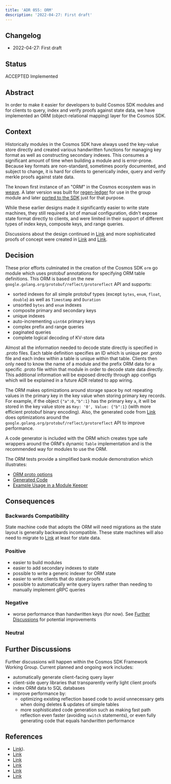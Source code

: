 ```yaml
---
title: 'ADR 055: ORM'
description: '2022-04-27: First draft'
---
```

## Changelog

* 2022-04-27: First draft

## Status

ACCEPTED Implemented

## Abstract

In order to make it easier for developers to build Cosmos SDK modules and for clients to query, index and verify proofs
against state data, we have implemented an ORM (object-relational mapping) layer for the Cosmos SDK.

## Context

Historically modules in the Cosmos SDK have always used the key-value store directly and created various handwritten
functions for managing key format as well as constructing secondary indexes. This consumes a significant amount of
time when building a module and is error-prone. Because key formats are non-standard, sometimes poorly documented,
and subject to change, it is hard for clients to generically index, query and verify merkle proofs against state data.

The known first instance of an "ORM" in the Cosmos ecosystem was in [weave](https://github.com/iov-one/weave/tree/master/orm).
A later version was built for [regen-ledger](https://github.com/regen-network/regen-ledger/tree/157181f955823149e1825263a317ad8e16096da4/orm) for
use in the group module and later [ported to the SDK](https://github.com/cosmos/cosmos-sdk/tree/35d3312c3be306591fcba39892223f1244c8d108/x/group/internal/orm)
just for that purpose.

While these earlier designs made it significantly easier to write state machines, they still required a lot of manual
configuration, didn't expose state format directly to clients, and were limited in their support of different types
of index keys, composite keys, and range queries.

Discussions about the design continued in [Link](https://github.com/cosmos/cosmos-sdk/discussions/9156) and more
sophisticated proofs of concept were created in [Link](https://github.com/allinbits/cosmos-sdk-poc/tree/master/runtime/orm)
and [Link](https://github.com/cosmos/cosmos-sdk/pull/10454).

## Decision

These prior efforts culminated in the creation of the Cosmos SDK `orm` go module which uses protobuf annotations
for specifying ORM table definitions. This ORM is based on the new `google.golang.org/protobuf/reflect/protoreflect`
API and supports:

* sorted indexes for all simple protobuf types (except `bytes`, `enum`, `float`, `double`) as well as `Timestamp` and `Duration`
* unsorted `bytes` and `enum` indexes
* composite primary and secondary keys
* unique indexes
* auto-incrementing `uint64` primary keys
* complex prefix and range queries
* paginated queries
* complete logical decoding of KV-store data

Almost all the information needed to decode state directly is specified in .proto files. Each table definition specifies
an ID which is unique per .proto file and each index within a table is unique within that table. Clients then only need
to know the name of a module and the prefix ORM data for a specific .proto file within that module in order to decode
state data directly. This additional information will be exposed directly through app configs which will be explained
in a future ADR related to app wiring.

The ORM makes optimizations around storage space by not repeating values in the primary key in the key value
when storing primary key records. For example, if the object `{"a":0,"b":1}` has the primary key `a`, it will
be stored in the key value store as `Key: '0', Value: {"b":1}` (with more efficient protobuf binary encoding).
Also, the generated code from [Link](https://github.com/cosmos/cosmos-proto) does optimizations around the
`google.golang.org/protobuf/reflect/protoreflect` API to improve performance.

A code generator is included with the ORM which creates type safe wrappers around the ORM's dynamic `Table`
implementation and is the recommended way for modules to use the ORM.

The ORM tests provide a simplified bank module demonstration which illustrates:

* [ORM proto options](https://github.com/cosmos/cosmos-sdk/blob/0d846ae2f0424b2eb640f6679a703b52d407813d/orm/internal/testpb/bank.proto)
* [Generated Code](https://github.com/cosmos/cosmos-sdk/blob/0d846ae2f0424b2eb640f6679a703b52d407813d/orm/internal/testpb/bank.cosmos_orm.go)
* [Example Usage in a Module Keeper](https://github.com/cosmos/cosmos-sdk/blob/0d846ae2f0424b2eb640f6679a703b52d407813d/orm/model/ormdb/module_test.go)

## Consequences

### Backwards Compatibility

State machine code that adopts the ORM will need migrations as the state layout is generally backwards incompatible.
These state machines will also need to migrate to [Link](https://github.com/cosmos/cosmos-proto) at least for state data.

### Positive

* easier to build modules
* easier to add secondary indexes to state
* possible to write a generic indexer for ORM state
* easier to write clients that do state proofs
* possible to automatically write query layers rather than needing to manually implement gRPC queries

### Negative

* worse performance than handwritten keys (for now). See [Further Discussions](#further-discussions)
  for potential improvements

### Neutral

## Further Discussions

Further discussions will happen within the Cosmos SDK Framework Working Group. Current planned and ongoing work includes:

* automatically generate client-facing query layer
* client-side query libraries that transparently verify light client proofs
* index ORM data to SQL databases
* improve performance by:
  * optimizing existing reflection based code to avoid unnecessary gets when doing deletes & updates of simple tables
  * more sophisticated code generation such as making fast path reflection even faster (avoiding `switch` statements),
    or even fully generating code that equals handwritten performance

## References

* [Link](https://github.com/iov-one/weave/tree/master/orm)).
* [Link](https://github.com/regen-network/regen-ledger/tree/157181f955823149e1825263a317ad8e16096da4/orm)
* [Link](https://github.com/cosmos/cosmos-sdk/tree/35d3312c3be306591fcba39892223f1244c8d108/x/group/internal/orm)
* [Link](https://github.com/cosmos/cosmos-sdk/discussions/9156)
* [Link](https://github.com/allinbits/cosmos-sdk-poc/tree/master/runtime/orm)
* [Link](https://github.com/cosmos/cosmos-sdk/pull/10454)
